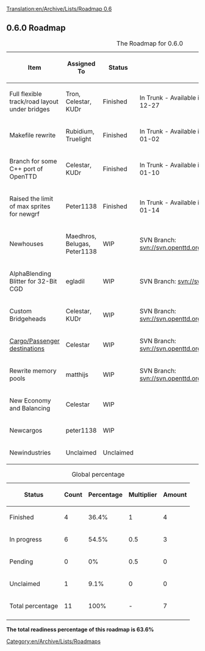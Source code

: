 [[Translation:en/Archive/Lists/Roadmap 0.6]]
{{en/Archive/Lists/Roadmapheader|
previous=en/Archive/Lists/Roadmap 0.5|
current=Roadmap 0.6|
next=en/Archive/Lists/Roadmap 0.7|
}}

{{en/Current}}
== 0.6.0 Roadmap ==

{| border="1"
|+ The Roadmap for 0.6.0
|-
! Item !! Assigned To !! Status !! Remarks
|-
|Full flexible track/road layout under bridges || Tron, Celestar, KUDr
!class="checked" | Finished || In Trunk - Available in Nightlies since r7573 2006-12-27
|-
|Makefile rewrite || Rubidium, Truelight
!class="checked" | Finished || In Trunk - Available in Nightlies since r7759 2007-01-02 
|-
|Branch for some C++ port of OpenTTD || Celestar, KUDr
!class="checked" | Finished || In Trunk - Available in Nightlies since r8038 2007-01-10 
|-
|Raised the limit of max sprites for newgrf || Peter1138 
!class="checked" | Finished || In Trunk - Available in Nightlies since r8129 2007-01-14 
|-
|Newhouses || Maedhros, Belugas, Peter1138
!class="wip" | WIP || SVN Branch: [http://svn.openttd.org/cgi-bin/trac.cgi/browser/branches/newhouses svn://svn.openttd.org/branches/newhouses]
|-
|AlphaBlending Blitter for 32-Bit CGD || egladil
!class="wip" | WIP || SVN Branch: [http://svn.openttd.org/cgi-bin/trac.cgi/browser/branches/32bpp svn://svn.openttd.org/branches/32bpp]
|-
|Custom Bridgeheads || Celestar, KUDr
!class="wip" | WIP || SVN Branch: [http://svn.openttd.org/cgi-bin/trac.cgi/browser/branches/custombridgeheads svn://svn.openttd.org/branches/custombridgeheads]
|-
|[[en/Cargo Packets|Cargo/Passenger destinations]] || Celestar
!class="wip" | WIP || SVN Branch: [http://svn.openttd.org/cgi-bin/trac.cgi/browser/branches/cargo-packets/ svn://svn.openttd.org/branches/cargo-packets/]
|-
|Rewrite memory pools || matthijs
!class="wip" | WIP || SVN Branch: [http://svn.openttd.org/cgi-bin/trac.cgi/browser/branches/mempool/ svn://svn.openttd.org/branches/mempool/] 
|-
|New Economy and Balancing || Celestar
!class="wip" | WIP 
|-
|Newcargos || peter1138
!class="wip" | WIP 
|-
|Newindustries || Unclaimed
!class="unclaimed" | Unclaimed
|}




{| border="1"
|+ Global percentage
|-
! Status !! Count !! Percentage !! Multiplier !! Amount
|-
!class="checked" | Finished || 4 || 36.4% || 1 || 4
|-
!class="wip" | In progress || 6 || 54.5% || 0.5 || 3
|-
!class="claimed" | Pending || 0 || 0% || 0.5 || 0
|-
!class="unclaimed" | Unclaimed || 1 || 9.1% || 0 || 0
|-
!class="wip" | Total percentage 
!class="wip" | 11 
!class="wip" | 100% 
!class="wip" | - 
!class="wip" | 7
|-
|}
'''The total readiness percentage of this roadmap is 63.6%'''
[[Category:en/Archive/Lists/Roadmaps]]
